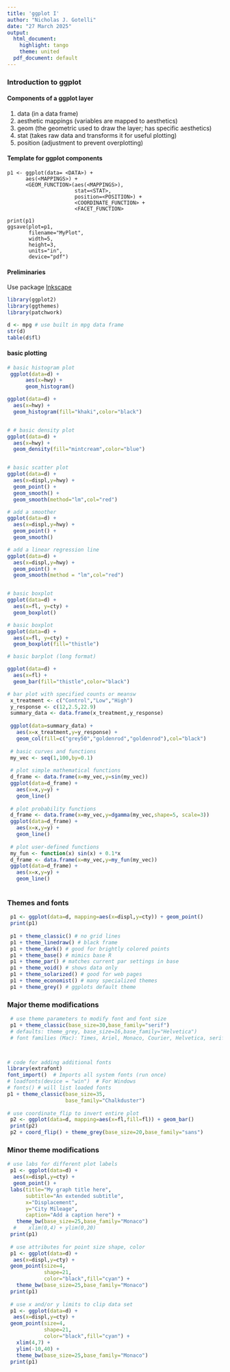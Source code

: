 ```yaml
---
title: 'ggplot I'
author: "Nicholas J. Gotelli"
date: "27 March 2025"
output:
  html_document:
    highlight: tango
    theme: united
  pdf_document: default
---
```

### Introduction to ggplot

#### Components of a ggplot layer
1. data (in a data frame)
2. aesthetic mappings (variables are mapped to aesthetics)
3. geom (the geometric used to draw the layer; has specific aesthetics)
4. stat (takes raw data and transforms it for useful plotting)
5. position (adjustment to prevent overplotting)

#### Template for ggplot components
```
p1 <- ggplot(data= <DATA>) +
      aes(<MAPPINGS>) + 
      <GEOM_FUNCTION>(aes(<MAPPINGS>),
                      stat=<STAT>,
                      position=<POSITION>) +
                      <COORDINATE_FUNCTION> +
                      <FACET_FUNCTION>

print(p1)
ggsave(plot=p1, 
       filename="MyPlot",
       width=5,
       height=3,
       units="in",
       device="pdf")
```

#### Preliminaries

Use package [Inkscape](https://inkscape.org/)
```r
library(ggplot2)
library(ggthemes)
library(patchwork)

d <- mpg # use built in mpg data frame
str(d)
table(d$fl)

```

#### basic plotting

```r

# basic histogram plot
 ggplot(data=d) +
      aes(x=hwy) +
      geom_histogram()

ggplot(data=d) +
  aes(x=hwy) +
  geom_histogram(fill="khaki",color="black")


# # basic density plot
ggplot(data=d) +
  aes(x=hwy) +
  geom_density(fill="mintcream",color="blue")


# basic scatter plot
ggplot(data=d) +
  aes(x=displ,y=hwy) +
  geom_point() +
  geom_smooth() +
  geom_smooth(method="lm",col="red")

# add a smoother
ggplot(data=d) +
  aes(x=displ,y=hwy) +
  geom_point() +
  geom_smooth()

# add a linear regression line
ggplot(data=d) +
  aes(x=displ,y=hwy) +
  geom_point() +
  geom_smooth(method = "lm",col="red")


# basic boxplot
ggplot(data=d) +
  aes(x=fl, y=cty) +
  geom_boxplot()

# basic boxplot
ggplot(data=d) +
  aes(x=fl, y=cty) +
  geom_boxplot(fill="thistle")

# basic barplot (long format)

ggplot(data=d) +
  aes(x=fl) +
  geom_bar(fill="thistle",color="black")

# bar plot with specified counts or meansw
 x_treatment <- c("Control","Low","High")
 y_response <- c(12,2.5,22.9)
 summary_data <- data.frame(x_treatment,y_response)
 
 ggplot(data=summary_data) +
   aes(x=x_treatment,y=y_response) +
   geom_col(fill=c("grey50","goldenrod","goldenrod"),col="black")
 
 # basic curves and functions
 my_vec <- seq(1,100,by=0.1)
 
 # plot simple mathematical functions
 d_frame <- data.frame(x=my_vec,y=sin(my_vec))
 ggplot(data=d_frame) +
   aes(x=x,y=y) +
   geom_line()
 
 # plot probability functions
 d_frame <- data.frame(x=my_vec,y=dgamma(my_vec,shape=5, scale=3))
 ggplot(data=d_frame) +
   aes(x=x,y=y) +
   geom_line()
 
 # plot user-defined functions
 my_fun <- function(x) sin(x) + 0.1*x
 d_frame <- data.frame(x=my_vec,y=my_fun(my_vec))
 ggplot(data=d_frame) +
   aes(x=x,y=y) +
   geom_line()
 


```

### Themes and fonts

```r
 p1 <- ggplot(data=d, mapping=aes(x=displ,y=cty)) + geom_point()
 print(p1)
 
 p1 + theme_classic() # no grid lines
 p1 + theme_linedraw() # black frame
 p1 + theme_dark() # good for brightly colored points
 p1 + theme_base() # mimics base R
 p1 + theme_par() # matches current par settings in base
 p1 + theme_void() # shows data only
 p1 + theme_solarized() # good for web pages
 p1 + theme_economist() # many specialized themes
 p1 + theme_grey() # ggplots default theme
``` 

### Major theme modifications 

```r
 # use theme parameters to modify font and font size
 p1 + theme_classic(base_size=30,base_family="serif")
 # defaults: theme_grey, base_size=16,base_family="Helvetica")
 # font families (Mac): Times, Ariel, Monaco, Courier, Helvetica, serif,sans



# code for adding additional fonts
library(extrafont)
font_import()  # Imports all system fonts (run once)
# loadfonts(device = "win")  # For Windows
# fonts() # will list loaded fonts
p1 + theme_classic(base_size=35,
                   base_family="Chalkduster")
 
# use coordinate_flip to invert entire plot
 p2 <- ggplot(data=d, mapping=aes(x=fl,fill=fl)) + geom_bar()
 print(p2)
 p2 + coord_flip() + theme_grey(base_size=20,base_family="sans")
```

### Minor theme modifications
```r

# use labs for different plot labels
 p1 <- ggplot(data=d) +
  aes(x=displ,y=cty) + 
  geom_point() +
 labs(title="My graph title here",
      subtitle="An extended subtitle",
      x="Displacement",
      y="City Mileage",
      caption="Add a caption here") +
   theme_bw(base_size=25,base_family="Monaco")
  #    xlim(0,4) + ylim(0,20)
 print(p1)
 
 # use attributes for point size shape, color
 p1 <- ggplot(data=d) +
  aes(x=displ,y=cty) + 
 geom_point(size=4,
            shape=21,
            color="black",fill="cyan") +
   theme_bw(base_size=25,base_family="Monaco")
 print(p1)
 
 # use x and/or y limits to clip data set
 p1 <- ggplot(data=d) +
  aes(x=displ,y=cty) + 
 geom_point(size=4,
            shape=21,
            color="black",fill="cyan") +
   xlim(4,7) + 
   ylim(-10,40) +
   theme_bw(base_size=25,base_family="Monaco")
 print(p1)
```

